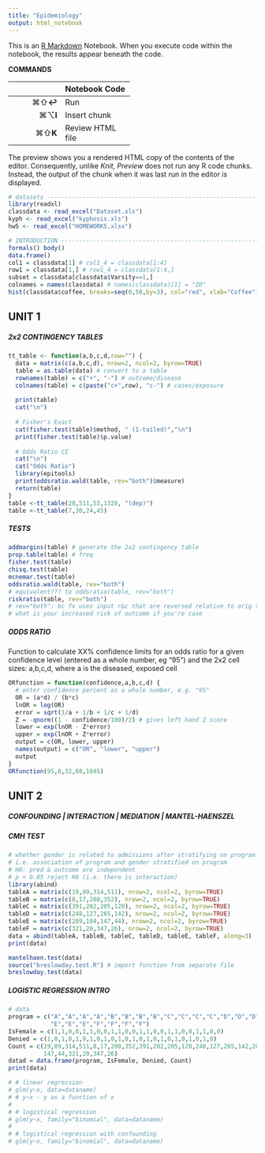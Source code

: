 ```yaml
---
title: "Epidemiology"
output: html_notebook
---
```


This is an [R Markdown](http://rmarkdown.rstudio.com) Notebook. When you execute code within the notebook, the results appear beneath the code.

**COMMANDS**

+---------------+------------------+
|               | Notebook Code    |
+==============:+:=================+
| ⌘⇧**↩**       | Run              |
+---------------+------------------+
| ⌘⌥**I**       | Insert chunk     |
+---------------+------------------+
| ⌘⇧**K**       | Review HTML file |
+---------------+------------------+

The preview shows you a rendered HTML copy of the contents of the editor. Consequently, unlike *Knit*, *Preview* does not run any R code chunks. Instead, the output of the chunk when it was last run in the editor is displayed.

```r
# datasets ----------------------------------------------------------------
library(readxl)
classdata <- read_excel("Dataset.xls")
kyph <- read_excel("kyphosis.xls")
hw5 <- read_excel("HOMEWORK5.xlsx")
```

```r
# INTRODUCTION ------------------------------------------------------------
formals() body()
data.frame()
col1 = classdata[1] # col1_4 = classdata[1:4]
row1 = classdata[1,] # row1_4 = classdata[1:4,]
subset = classdata[classdata$Varsity==1,]
colnames = names(classdata) # names(classdata)[1] = "ID"
hist(classdata$coffee, breaks=seq(0,50,by=3), col="red", xlab="Coffee")
```

## UNIT 1

##### 2x2 CONTINGENCY TABLES

```r
tt_table <- function(a,b,c,d,row="") {
  data = matrix(c(a,b,c,d), nrow=2, ncol=2, byrow=TRUE)
  table = as.table(data) # convert to a table
  rownames(table) = c("+", "-") # outcome/disease
  colnames(table) = c(paste("c+",row), "c-") # cases/exposure
  
  print(table) 
  cat("\n")
  
  # Fisher's Exact
  cat(fisher.test(table)$method, " (1-tailed)","\n")
  print(fisher.test(table)$p.value)
  
  # Odds Ratio CI
  cat("\n")
  cat("Odds Ratio")
  library(epitools)
  print(oddsratio.wald(table, rev="both")$measure)
  return(table)
}
table <-tt_table(28,511,53,1328, "(dep)")
table <-tt_table(7,30,24,45)
```

##### TESTS

```r
addmargins(table) # generate the 2x2 contingency table
prop.table(table) # freq
fisher.test(table)
chisq.test(table)
mcnemar.test(table)
oddsratio.wald(table, rev="both") 
# equivalent??? to oddsratio(table, rev="both")
riskratio(table, rev="both") 
# rev="both": bc fx uses input r&c that are reversed relative to orig table
# what is your increased risk of outcome if you're case
```

##### ODDS RATIO

Function to calculate XX% confidence limits for an odds ratio for a given confidence level (entered as a whole number, eg "95") and the 2x2 cell sizes: a,b,c,d, where a is the diseased, exposed cell

```r
ORfunction = function(confidence,a,b,c,d) {
  # enter confidence percent as a whole number, e.g. "95"
  OR = (a*d) / (b*c)
  lnOR = log(OR)
  error = sqrt(1/a + 1/b + 1/c + 1/d)
  Z = -qnorm((1 - confidence/100)/2) # gives left hand Z score
  lower = exp(lnOR - Z*error)
  upper = exp(lnOR + Z*error)
  output = c(OR, lower, upper)
  names(output) = c("OR", "lower", "upper")
  output
}
ORfunction(95,8,32,88,1045)
```

## UNIT 2

##### CONFOUNDING \| INTERACTION \| MEDIATION \| MANTEL-HAENSZEL

##### CMH TEST

```r
# whether gender is related to admissions after stratifying on program
# i.e. association of program and gender stratified on program
# H0: pred & outcome are independent
# p < 0.05 reject H0 (i.e. there is interaction)
library(abind)
tableA = matrix(c(19,89,314,511), nrow=2, ncol=2, byrow=TRUE)
tableB = matrix(c(8,17,208,352), nrow=2, ncol=2, byrow=TRUE)
tableC = matrix(c(391,202,205,120), nrow=2, ncol=2, byrow=TRUE)
tableD = matrix(c(248,127,265,142), nrow=2, ncol=2, byrow=TRUE)
tableE = matrix(c(289,104,147,44), nrow=2, ncol=2, byrow=TRUE)
tableF = matrix(c(321,20,347,26), nrow=2, ncol=2, byrow=TRUE)
data = abind(tableA, tableB, tableC, tableD, tableE, tableF, along=3)
print(data)

mantelhaen.test(data)
source("breslowday.test.R") # import function from separate file
breslowday.test(data)
```

##### LOGISTIC REGRESSION INTRO

```r
# data
program = c("A","A","A","A","B","B","B","B","C","C","C","C","D","D","D","D","E",
            "E","E","E","F","F","F","F")
IsFemale = c(1,1,0,0,1,1,0,0,1,1,0,0,1,1,0,0,1,1,0,0,1,1,0,0)
Denied = c(1,0,1,0,1,0,1,0,1,0,1,0,1,0,1,0,1,0,1,0,1,0,1,0)
Count = c(19,89,314,511,8,17,208,352,391,202,205,120,248,127,265,142,289,104,
          147,44,321,20,347,26)
datad = data.frame(program, IsFemale, Denied, Count)
print(data)

# # linear regression
# glm(y~x, data=dataname)
# # y~x - y as a function of x
# 
# # logistical regression
# glm(y~x, family="binomial", data=dataname)
# 
# # logistical regression with confounding
# glm(y~x, family="binomial", data=dataname)

```

